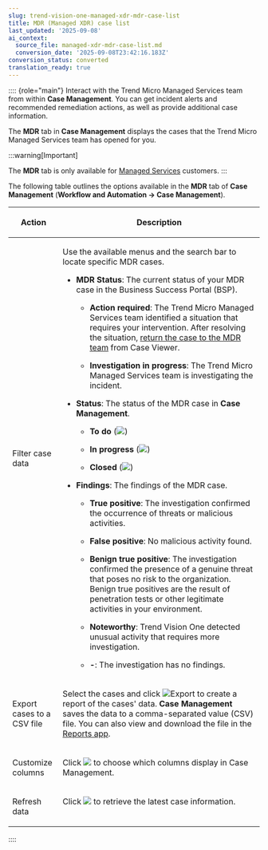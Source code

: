 ```yaml
---
slug: trend-vision-one-managed-xdr-mdr-case-list
title: MDR (Managed XDR) case list
last_updated: '2025-09-08'
ai_context:
  source_file: managed-xdr-mdr-case-list.md
  conversion_date: '2025-09-08T23:42:16.183Z'
conversion_status: converted
translation_ready: true
---
```


:::: {role="main"}
Interact with the Trend Micro Managed Services team from within **Case Management**. You can get incident alerts and recommended remediation actions, as well as provide additional case information.

The **MDR** tab in **Case Management** displays the cases that the Trend Micro Managed Services team has opened for you.

:::warning[Important]

The **MDR** tab is only available for [Managed Services](managed-services.mdx) customers.
:::

The following table outlines the options available in the **MDR** tab of **Case Management** (**Workflow and Automation → Case Management**).

<table>
<colgroup>
<col style="width: 20%" />
<col style="width: 80%" />
</colgroup>
<thead>
<tr>
<th><p>Action</p></th>
<th><p>Description</p></th>
</tr>
</thead>
<tbody>
<tr>
<td><p>Filter case data</p></td>
<td><p>Use the available menus and the search bar to locate specific MDR cases.</p>
<ul>
<li><p><strong>MDR Status</strong>: The current status of your MDR case in the Business Success Portal (BSP).</p>
<ul>
<li><p><strong>Action required</strong>: The Trend Micro Managed Services team identified a situation that requires your intervention. After resolving the situation, <a href="trend-vision-one-case-viewer">return the case to the MDR team</a> from Case Viewer.</p></li>
<li><p><strong>Investigation in progress</strong>: The Trend Micro Managed Services team is investigating the incident.</p></li>
</ul></li>
<li><p><strong>Status</strong>: The status of the MDR case in <strong>Case Management</strong>.</p>
<ul>
<li><p><strong>To do</strong> (<img src="./images/case_Open=a774979f-2790-4cd1-8161-b5dc82579473.webp" />)</p></li>
<li><p><strong>In progress</strong> (<img src="./images/case_InProgress=4a4e6461-7031-48c5-87b7-683b43ff9da4.webp" />)</p></li>
<li><p><strong>Closed</strong> (<img src="./images/case_Closed=ba556e15-9f9e-4e7a-9007-12f89a447dd4.webp" />)</p></li>
</ul></li>
<li><p><strong>Findings</strong>: The findings of the MDR case.</p>
<ul>
<li><p><strong>True positive</strong>: The investigation confirmed the occurrence of threats or malicious activities.</p></li>
<li><p><strong>False positive</strong>: No malicious activity found.</p></li>
<li><p><strong>Benign true positive</strong>: The investigation confirmed the presence of a genuine threat that poses no risk to the organization. Benign true positives are the result of penetration tests or other legitimate activities in your environment.</p></li>
<li><p><strong>Noteworthy</strong>: Trend Vision One detected unusual activity that requires more investigation.</p></li>
<li><p><strong>-</strong>: The investigation has no findings.</p></li>
</ul></li>
</ul></td>
</tr>
<tr>
<td><p>Export cases to a CSV file</p></td>
<td><p>Select the cases and click <img src="./images/export_icon=GUID-88c87c83-f1e1-465e-9d60-9ba4a60f6849.webp" alt="Export" /> to create a report of the cases' data. <strong>Case Management</strong> saves the data to a comma-separated value (CSV) file. You can also view and download the file in the <a href="trend-vision-one-reports">Reports app</a>.</p></td>
</tr>
<tr>
<td style="vertical-align: top"><p>Customize columns</p></td>
<td style="vertical-align: top"><p>Click <img src="./images/columns=dafaf686-f263-4003-b252-91dbb0ee6fd8.webp" /> to choose which columns display in Case Management.</p></td>
</tr>
<tr>
<td style="vertical-align: top"><p>Refresh data</p></td>
<td style="vertical-align: top"><p>Click <img src="./images/refresh=5bd75452-c2fb-43ed-90e6-7b552fdc5dd2.webp" /> to retrieve the latest case information.</p></td>
</tr>
</tbody>
</table>
::::
